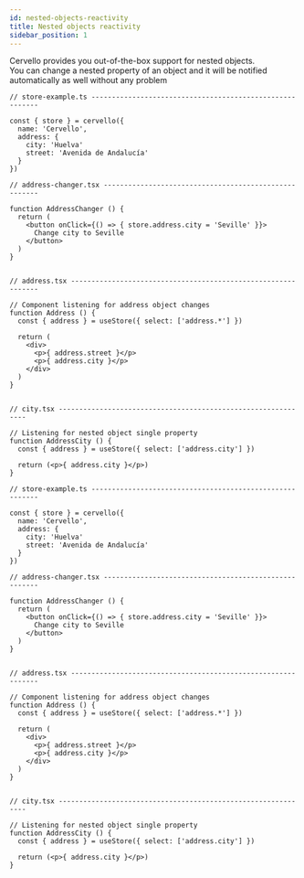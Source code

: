 ```yaml
---
id: nested-objects-reactivity
title: Nested objects reactivity
sidebar_position: 1
---
```


Cervello provides you out-of-the-box support for nested objects.<br/>
You can change a nested property of an object and it will be notified automatically as well without any problem

<Tabs groupId="code-language">
  <TabItem value="tsx" label="TypeScript">

    // store-example.ts ---------------------------------------------------------

    const { store } = cervello({
      name: 'Cervello',
      address: {
        city: 'Huelva'
        street: 'Avenida de Andalucía'
      }
    })

    // address-changer.tsx ------------------------------------------------------

    function AddressChanger () {
      return (
        <button onClick={() => { store.address.city = 'Seville' }}>
          Change city to Seville
        </button>
      )
    }


    // address.tsx --------------------------------------------------------------

    // Component listening for address object changes
    function Address () {
      const { address } = useStore({ select: ['address.*'] })

      return (
        <div>
          <p>{ address.street }</p>
          <p>{ address.city }</p>
        </div>
      )
    }


    // city.tsx --------------------------------------------------------------

    // Listening for nested object single property
    function AddressCity () {
      const { address } = useStore({ select: ['address.city'] })

      return (<p>{ address.city }</p>)
    }

  </TabItem>
  <TabItem value="jsx" label="JavaScript">

    // store-example.ts ---------------------------------------------------------

    const { store } = cervello({
      name: 'Cervello',
      address: {
        city: 'Huelva'
        street: 'Avenida de Andalucía'
      }
    })

    // address-changer.tsx ------------------------------------------------------

    function AddressChanger () {
      return (
        <button onClick={() => { store.address.city = 'Seville' }}>
          Change city to Seville
        </button>
      )
    }


    // address.tsx --------------------------------------------------------------

    // Component listening for address object changes
    function Address () {
      const { address } = useStore({ select: ['address.*'] })

      return (
        <div>
          <p>{ address.street }</p>
          <p>{ address.city }</p>
        </div>
      )
    }


    // city.tsx --------------------------------------------------------------

    // Listening for nested object single property
    function AddressCity () {
      const { address } = useStore({ select: ['address.city'] })

      return (<p>{ address.city }</p>)
    }

  </TabItem>
</Tabs>
